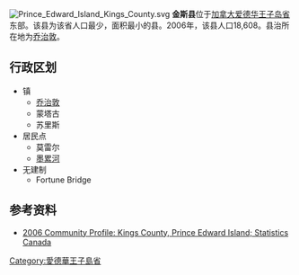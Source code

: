 {{noteTA
|1=zh-cn:乔治;zh-tw:喬治;zh-hk:佐治;
}}
[[File:Prince_Edward_Island_Kings_County.svg|right]]
'''金斯县'''位于[[加拿大|加拿大]][[爱德华王子岛省|爱德华王子岛省]]东部。该县为该省人口最少，面积最小的县。2006年，该县人口18,608。县治所在地为[[乔治敦|乔治敦]]。

== 行政区划 ==

*镇
**[[乔治敦|乔治敦]]
**蒙塔古
**苏里斯
*居民点
**莫雷尔
**[[墨累河|墨累河]]
*无建制
**Fortune Bridge

==参考资料==
*[http://www12.statcan.ca/english/census06/data/profiles/community/Details/Page.cfm?Lang=E&Geo1=CD&Code1=1101&Geo2=PR&Code2=11&Data=Count&SearchText=Kings&SearchType=Begins&SearchPR=01&B1=All&GeoLevel=&GeoCode=1101 2006 Community Profile: Kings County, Prince Edward Island; Statistics Canada] {{Wayback|url=http://www12.statcan.ca/english/census06/data/profiles/community/Details/Page.cfm?Lang=E&Geo1=CD&Code1=1101&Geo2=PR&Code2=11&Data=Count&SearchText=Kings&SearchType=Begins&SearchPR=01&B1=All&GeoLevel=&GeoCode=1101 |date=20190701045002 }}

{{爱德华王子岛省行政区划}}

[[Category:愛德華王子島省|Category:愛德華王子島省]]